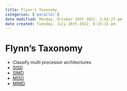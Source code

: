 ```yaml
---
title: Flynn's Taxonomy
categories: ['parallel']
date modified: Monday, October 10th 2022, 2:02:27 pm
date created: Tuesday, July 26th 2022, 8:33:15 pm
---
```


# Flynn's Taxonomy
- Classify multi processor architectures
- [SISD](SISD.qmd)
- [SIMD](SIMD.qmd)
- [MISD](MISD.qmd)
- [MIMD](MIMD.qmd)



